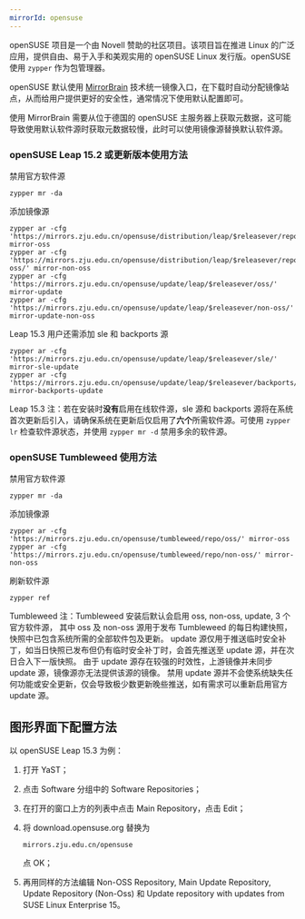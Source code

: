 ```yaml
---
mirrorId: opensuse
---
```


openSUSE 项目是一个由 Novell 赞助的社区项目。该项目旨在推进 Linux 的广泛应用，提供自由、易于入手和美观实用的 openSUSE Linux 发行版。openSUSE 使用 `zypper` 作为包管理器。

openSUSE 默认使用 [MirrorBrain](https://zh.opensuse.org/MirrorBrain) 技术统一镜像入口，在下载时自动分配镜像站点，从而给用户提供更好的安全性，通常情况下使用默认配置即可。

使用 MirrorBrain 需要从位于德国的 openSUSE 主服务器上获取元数据，这可能导致使用默认软件源时获取元数据较慢，此时可以使用镜像源替换默认软件源。

### openSUSE Leap 15.2 或更新版本使用方法

禁用官方软件源

```
zypper mr -da
```

添加镜像源

```
zypper ar -cfg 'https://mirrors.zju.edu.cn/opensuse/distribution/leap/$releasever/repo/oss/' mirror-oss
zypper ar -cfg 'https://mirrors.zju.edu.cn/opensuse/distribution/leap/$releasever/repo/non-oss/' mirror-non-oss
zypper ar -cfg 'https://mirrors.zju.edu.cn/opensuse/update/leap/$releasever/oss/' mirror-update
zypper ar -cfg 'https://mirrors.zju.edu.cn/opensuse/update/leap/$releasever/non-oss/' mirror-update-non-oss
```

Leap 15.3 用户还需添加 sle 和 backports 源

```
zypper ar -cfg 'https://mirrors.zju.edu.cn/opensuse/update/leap/$releasever/sle/' mirror-sle-update
zypper ar -cfg 'https://mirrors.zju.edu.cn/opensuse/update/leap/$releasever/backports/' mirror-backports-update
```

Leap 15.3 注：若在安装时**没有**启用在线软件源，sle 源和 backports 源将在系统首次更新后引入，请确保系统在更新后仅启用了**六个**所需软件源。可使用 `zypper lr` 检查软件源状态，并使用 `zypper mr -d` 禁用多余的软件源。

### openSUSE Tumbleweed 使用方法

禁用官方软件源

```
zypper mr -da
```

添加镜像源

```
zypper ar -cfg 'https://mirrors.zju.edu.cn/opensuse/tumbleweed/repo/oss/' mirror-oss
zypper ar -cfg 'https://mirrors.zju.edu.cn/opensuse/tumbleweed/repo/non-oss/' mirror-non-oss
```

刷新软件源

```
zypper ref
```

Tumbleweed 注：Tumbleweed 安装后默认会启用 oss, non-oss, update, 3 个官方软件源，
其中 oss 及 non-oss 源用于发布 Tumbleweed 的每日构建快照，快照中已包含系统所需的全部软件包及更新。
update 源仅用于推送临时安全补丁，如当日快照已发布但仍有临时安全补丁时，会首先推送至 update 源，并在次日合入下一版快照。
由于 update 源存在较强的时效性，上游镜像并未同步 update 源，镜像源亦无法提供该源的镜像。
禁用 update 源并不会使系统缺失任何功能或安全更新，仅会导致极少数更新晚些推送，如有需求可以重新启用官方 update 源。

## 图形界面下配置方法

以 openSUSE Leap 15.3 为例：

1. 打开 YaST；
2. 点击 Software 分组中的 Software Repositories；
3. 在打开的窗口上方的列表中点击 Main Repository，点击 Edit；
4. 将 download.opensuse.org 替换为

    ```
    mirrors.zju.edu.cn/opensuse
    ```

    点 OK；
5. 再用同样的方法编辑 Non-OSS Repository, Main Update Repository, Update Repository (Non-Oss) 和 Update repository with updates from SUSE Linux Enterprise 15。
